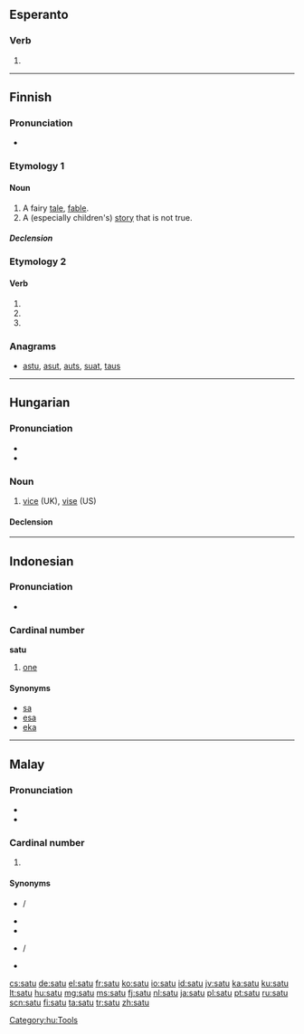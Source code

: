 {{also|sātu|Satu}}
==Esperanto==

===Verb===
{{head|eo}}

# {{eo-form of|sat|u}}

----

==Finnish==

===Pronunciation===
* {{rhymes|ɑtu|lang=fi}}

===Etymology 1===

====Noun====
{{head|fi|noun}}

# A fairy [[tale]], [[fable]].
# A (especially children's) [[story]] that is not true.

=====Declension=====
{{fi-decl-valo|sa|t|d|u}}

===Etymology 2===

====Verb====
{{head|fi|verb form}}

# {{fi-form of|type=verb|mood=indicative|tense=present connegative|[[sattua]]}}
# {{fi-form of|type=verb|pr=second-person|pl=singular|mood=imperative|tense=present|[[sattua]]}}
# {{fi-form of|type=verb|pr=second-person|pl=singular|mood=imperative|tense=present connegative|[[sattua]]}}

===Anagrams===
* [[astu#Finnish|astu]], [[asut#Finnish|asut]], [[auts#Finnish|auts]], [[suat#Finnish|suat]], [[taus#Finnish|taus]]

----

==Hungarian==

===Pronunciation===
* {{IPA|/ˈʃɒtu/|lang=hu}}
* {{hyphenation|sa|tu}}

===Noun===
{{hu-noun|k}}

# [[vice]] (UK), [[vise]] (US)

====Declension====
{{hu-decl-k-back|sat|u}}{{hu-pos-tok|satu}}

[[Category:hu:Tools]]

----

==Indonesian==

===Pronunciation===
* {{audio|Id-satu.ogg|audio}}

===Cardinal number===
'''satu'''

# {{cardinal|lang=id}} [[one]]

====Synonyms====
* [[sa]]
* [[esa]]
* [[eka]]

----

==Malay==
{{cardinalbox|ms|0|1|2|kosong|dua}}

===Pronunciation===
* {{IPA|/satu/|lang=ms}}
* {{rhymes|atu|tu|u|lang=ms}}

===Cardinal number===
{{head|ms|cardinal number}}

# {{l|en|one}}

====Synonyms====
* {{l|ms|se}} / {{l|ms|se-}}
* {{l|ms|esa}}
* {{l|ms|tunggal}}
* {{l|ms|eka}} / {{l|ms|eka-}}
* {{l|ms|ahad}}

[[cs:satu]]
[[de:satu]]
[[el:satu]]
[[fr:satu]]
[[ko:satu]]
[[io:satu]]
[[id:satu]]
[[jv:satu]]
[[ka:satu]]
[[ku:satu]]
[[lt:satu]]
[[hu:satu]]
[[mg:satu]]
[[ms:satu]]
[[fj:satu]]
[[nl:satu]]
[[ja:satu]]
[[pl:satu]]
[[pt:satu]]
[[ru:satu]]
[[scn:satu]]
[[fi:satu]]
[[ta:satu]]
[[tr:satu]]
[[zh:satu]]